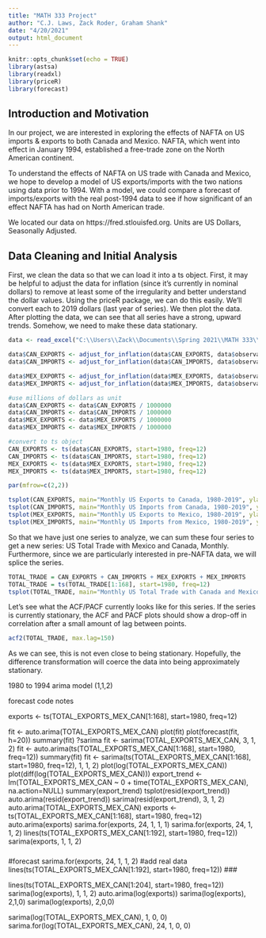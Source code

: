 ```yaml
---
title: "MATH 333 Project"
author: "C.J. Laws, Zack Roder, Graham Shank"
date: "4/20/2021"
output: html_document
---
```


```r
knitr::opts_chunk$set(echo = TRUE)
library(astsa)
library(readxl)
library(priceR)
library(forecast)
```

## Introduction and Motivation
In our project, we are interested in exploring the effects of NAFTA on US imports & exports to both Canada and Mexico. NAFTA, which went into effect in January 1994, established a free-trade zone on the North American continent.

To understand the effects of NAFTA on US trade with Canada and Mexico, we hope to develop a model of US exports/imports with the two nations using data prior to 1994. With a model, we could compare a forecast of imports/exports with the real post-1994 data to see if how significant of an effect NAFTA has had on North American trade.

We located our data on https://fred.stlouisfed.org. Units are US Dollars, Seasonally Adjusted.


## Data Cleaning and Initial Analysis
First, we clean the data so that we can load it into a ts object. First, it may be helpful to adjust the data for inflation (since it's currently in nominal dollars) to remove at least some of the irregularity and better understand the dollar values. Using the priceR package, we can do this easily. We'll convert each to 2019 dollars (last year of series). We then plot the data. After plotting the data, we can see that all series have a strong, upward trends. Somehow, we need to make these data stationary. 

```r
data <- read_excel("C:\\Users\\Zack\\Documents\\Spring 2021\\MATH 333\\project\\EXPORTS_IMPORTS_MEX_CAN.xls")

data$CAN_EXPORTS <- adjust_for_inflation(data$CAN_EXPORTS, data$observation_date, "US", to_date=2019)
data$CAN_IMPORTS <- adjust_for_inflation(data$CAN_IMPORTS, data$observation_date, "US", to_date=2019)

data$MEX_EXPORTS <- adjust_for_inflation(data$MEX_EXPORTS, data$observation_date, "US", to_date=2019)
data$MEX_IMPORTS <- adjust_for_inflation(data$MEX_IMPORTS, data$observation_date, "US", to_date=2019)

#use millions of dollars as unit
data$CAN_EXPORTS <- data$CAN_EXPORTS / 1000000 
data$CAN_IMPORTS <- data$CAN_IMPORTS / 1000000
data$MEX_EXPORTS <- data$MEX_EXPORTS / 1000000
data$MEX_IMPORTS <- data$MEX_IMPORTS / 1000000

#convert to ts object
CAN_EXPORTS <- ts(data$CAN_EXPORTS, start=1980, freq=12)
CAN_IMPORTS <- ts(data$CAN_IMPORTS, start=1980, freq=12)
MEX_EXPORTS <- ts(data$MEX_EXPORTS, start=1980, freq=12)
MEX_IMPORTS <- ts(data$MEX_IMPORTS, start=1980, freq=12)

par(mfrow=c(2,2))

tsplot(CAN_EXPORTS, main="Monthly US Exports to Canada, 1980-2019", ylab= "2019 US Dollars, Millions (inflation adjusted)", xlab="Year" )
tsplot(CAN_IMPORTS, main="Monthly US Imports from Canada, 1980-2019", ylab= "2019 US Dollars, Millions (inflation adjusted)", xlab="Year")
tsplot(MEX_EXPORTS, main="Monthly US Exports to Mexico, 1980-2019", ylab= "2019 US Dollars, Millions (inflation adjusted)", xlab="Year" )
tsplot(MEX_IMPORTS, main="Monthly US Imports from Mexico, 1980-2019", ylab= "2019 US Dollars, Millions (inflation adjusted)", xlab="Year")
```

So that we have just one series to analyze, we can sum these four series to get a new series: US Total Trade with Mexico and Canada, Monthly. Furthermore, since we are particularly interested in pre-NAFTA data, we will splice the series.
```r
TOTAL_TRADE = CAN_EXPORTS + CAN_IMPORTS + MEX_EXPORTS + MEX_IMPORTS
TOTAL_TRADE = ts(TOTAL_TRADE[1:168], start=1980, freq=12)
tsplot(TOTAL_TRADE, main="Monthly US Total Trade with Canada and Mexico, 1980-1994", ylab="2019 US Dollars, Millions", xlab="Year")
```


Let's see what the ACF/PACF currently looks like for this series. If the series is currently stationary, the ACF and PACF plots should show a drop-off in correlation after a small amount of lag between points.
```r
acf2(TOTAL_TRADE, max.lag=150)
```
As we can see, this is not even close to being stationary. Hopefully, the difference transformation will coerce the data into being approximately stationary.



1980 to 1994 arima model (1,1,2)


forecast code notes


exports <- ts(TOTAL_EXPORTS_MEX_CAN[1:168], start=1980, freq=12)

fit <- auto.arima(TOTAL_EXPORTS_MEX_CAN)
plot(fit)
plot(forecast(fit, h=20))
summary(fit)
?sarima
fit <- sarima(TOTAL_EXPORTS_MEX_CAN, 3, 1, 2)
fit <- auto.arima(ts(TOTAL_EXPORTS_MEX_CAN[1:168], start=1980, freq=12))
summary(fit)
fit <- sarima(ts(TOTAL_EXPORTS_MEX_CAN[1:168], start=1980, freq=12), 1, 1, 2)
plot(log(TOTAL_EXPORTS_MEX_CAN))
plot(diff(log(TOTAL_EXPORTS_MEX_CAN)))
export_trend <- lm(TOTAL_EXPORTS_MEX_CAN ~ 0 + time(TOTAL_EXPORTS_MEX_CAN), na.action=NULL)
summary(export_trend)
tsplot(resid(export_trend))
auto.arima(resid(export_trend))
sarima(resid(export_trend), 3, 1, 2)
auto.arima(TOTAL_EXPORTS_MEX_CAN)
exports <- ts(TOTAL_EXPORTS_MEX_CAN[1:168], start=1980, freq=12)
auto.arima(exports)
sarima.for(exports, 24, 1, 1, 1)
sarima.for(exports, 24, 1, 1, 2)
lines(ts(TOTAL_EXPORTS_MEX_CAN[1:192], start=1980, freq=12))
sarima(exports, 1, 1, 2)

###
#forecast
sarima.for(exports, 24, 1, 1, 2)
#add real data
lines(ts(TOTAL_EXPORTS_MEX_CAN[1:192], start=1980, freq=12))
###

lines(ts(TOTAL_EXPORTS_MEX_CAN[1:204], start=1980, freq=12))
sarima(log(exports), 1, 1, 2)
auto.arima(log(exports))
sarima(log(exports), 2,1,0)
sarima(log(exports), 2,0,0)

sarima(log(TOTAL_EXPORTS_MEX_CAN), 1, 0, 0)
sarima.for(log(TOTAL_EXPORTS_MEX_CAN), 24, 1, 0, 0)
